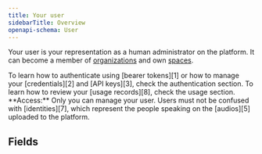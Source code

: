```yaml
---
title: Your user
sidebarTitle: Overview
openapi-schema: User
---
```


Your user is your representation as a human administrator on the platform.
It can become a member of [organizations][4] and own [spaces][5].

<Tip>
  To learn how to authenticate using [bearer tokens][1]
  or how to manage your [credentials][2] and [API keys][3], check the
  authentication section.
</Tip>

<Tip>
  To learn how to review your [usage records][8], check the
  usage section.
</Tip>

<Note>
  **Access:** Only you can manage your user.
</Note>

<Info>
  Users must not be confused with [identities][7], which represent the
  people speaking on the [audios][5] uploaded to the platform.
</Info>

## Fields

[1]: /api-reference/bearer-tokens
[2]: /api-reference/credentials
[3]: /api-reference/api-keys
[4]: /api-reference/organization
[5]: /api-reference/spaces
[6]: /api-reference/audios
[7]: /api-reference/identities
[8]: /api-reference/usage-records
